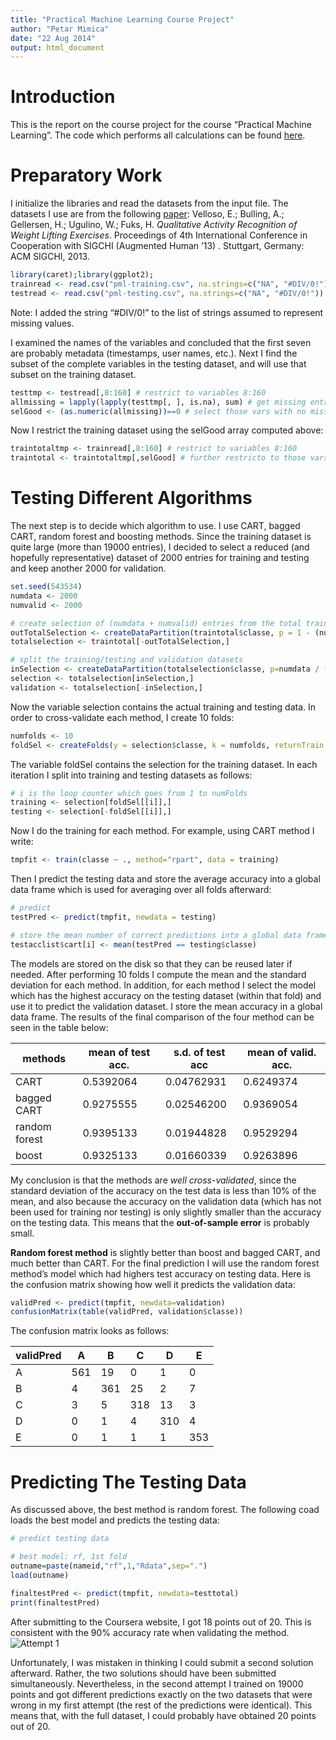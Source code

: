 ```yaml
---
title: "Practical Machine Learning Course Project"
author: "Petar Mimica"
date: "22 Aug 2014"
output: html_document
---
```


# Introduction

This is the report on the course project for the course "Practical Machine Learning". The code which performs all calculations can be found [here][project.R].

# Preparatory Work

I initialize the libraries and read the datasets from the input file. The datasets I use are from the following [paper][vellosoetal]: Velloso, E.; Bulling, A.; Gellersen, H.; Ugulino, W.; Fuks, H. *Qualitative Activity Recognition of Weight Lifting Exercises*. Proceedings of 4th International Conference in Cooperation with SIGCHI (Augmented Human '13) . Stuttgart, Germany: ACM SIGCHI, 2013.

```r
library(caret);library(ggplot2);
trainread <- read.csv("pml-training.csv", na.strings=c("NA", "#DIV/0!"))
testread <- read.csv("pml-testing.csv", na.strings=c("NA", "#DIV/0!"))
```
Note: I added the string "#DIV/0!" to the list of strings assumed to represent missing values.

I examined the names of the variables and concluded that the first seven are probably metadata (timestamps, user names, etc.). Next I find the subset of the complete variables in the testing dataset, and will use that subset on the training dataset.
```r
testtmp <- testread[,8:160] # restrict to variables 8:160
allmissing = lapply(lapply(testtmp[, ], is.na), sum) # get missing entries for all vars
selGood <- (as.numeric(allmissing))==0 # select those vars with no missing entries whatsoever
```
Now I restrict the training dataset using the selGood array computed above:
```r
traintotaltmp <- trainread[,8:160] # restrict to variables 8:160 
traintotal <- traintotaltmp[,selGood] # further restricto to those vars not missing in testing dataset
```

# Testing Different Algorithms

The next step is to decide which algorithm to use. I use CART, bagged CART, random forest and boosting methods. Since the training dataset is quite large (more than 19000 entries), I decided to select a reduced (and hopefully representative) dataset of 2000 entries for training and testing and keep another 2000 for validation.
```r
set.seed(543534)
numdata <- 2000
numvalid <- 2000

# create selection of (numdata + numvalid) entries from the total training data
outTotalSelection <- createDataPartition(traintotal$classe, p = 1 - (numdata+numvalid)/nrow(traintotal), list=FALSE)
totalselection <- traintotal[-outTotalSelection,]

# split the training/testing and validation datasets
inSelection <- createDataPartition(totalselection$classe, p=numdata / (numdata + numvalid), list=FALSE)
selection <- totalselection[inSelection,]
validation <- totalselection[-inSelection,]
```
Now the variable selection contains the actual training and testing data. In order to cross-validate each method, I create 10 folds:
```r
numfolds <- 10
foldSel <- createFolds(y = selection$classe, k = numfolds, returnTrain = TRUE)
```
The variable foldSel contains the selection for the training dataset. In each iteration I split into training and testing datasets as follows:
```r
# i is the loop counter which goes from 1 to numFolds
training <- selection[foldSel[[i]],]
testing <- selection[-foldSel[[i]],]
```
Now I do the training for each method. For example, using CART method I write:
```r
tmpfit <- train(classe ~ ., method="rpart", data = training)
```
Then I predict the testing data and store the average accuracy into a global data frame which is used for averaging over all folds afterward:
```r
# predict
testPred <- predict(tmpfit, newdata = testing)    

# store the mean number of correct predictions into a global data frame
testacclist$cart[i] <- mean(testPred == testing$classe)
```
The models are stored on the disk so that they can be reused later if needed. After performing 10 folds I compute the mean and the standard deviation for each method. In addition, for each method I select the model which has the highest accuracy on the testing dataset (within that fold) and use it to predict the validation dataset. I store the mean accuracy in a global data frame. The results of the final comparison of the four method can be seen in the table below:

methods | mean of test acc. |  s.d. of test acc | mean of valid. acc.
------|------------|------------|-----------
CART | 0.5392064 |0.04762931   |0.6249374
bagged CART | 0.9275555 |0.02546200   |0.9369054
random forest | 0.9395133 |0.01944828   |0.9529294
boost | 0.9325133 |0.01660339   |0.9263896

My conclusion is that the methods are *well cross-validated*, since the standard deviation of the accuracy on the test data is less than 10% of the mean, and also because the accuracy on the validation data (which has not been used for training nor testing) is only slightly smaller than the accuracy on the testing data. This means that the **out-of-sample error** is probably small. 

**Random forest method** is slightly better than boost and bagged CART, and much better than CART. For the final prediction I will use the random forest method's model which had highers test accuracy on testing data. Here is the confusion matrix showing how well it predicts the validation data:
```r
validPred <- predict(tmpfit, newdata=validation) 
confusionMatrix(table(validPred, validation$classe))
```
The confusion matrix looks as follows:  

validPred | A | B | C | D | E
------|------------|------------|-----------|--------|-------
A | 561  | 19 |  0 |  1 |  0
B  | 4 | 361 | 25 |  2 |  7
C  | 3 |  5 | 318 | 13 |  3
D  | 0  | 1  | 4 | 310 |  4  
E  | 0   | 1  | 1 |  1 | 353 

# Predicting The Testing Data

As discussed above, the best method is random forest. The following coad loads the best model and predicts the testing data:
```r
# predict testing data

# best model: rf, 1st fold
outname=paste(nameid,"rf",1,"Rdata",sep=".")
load(outname)

finaltestPred <- predict(tmpfit, newdata=testtotal)
print(finaltestPred)
```

After submitting to the Coursera website, I got 18 points out of 20. This is consistent with the 90% accuracy rate when validating the method.
![Attempt 1][attempt1]

Unfortunately, I was mistaken in thinking I could submit a second solution afterward. Rather, the two solutions should have been submitted simultaneously. Nevertheless, in the second attempt I trained on 19000 points and got different predictions exactly on the two datasets that were wrong in my first attempt (the rest of the predictions were identical). This means that, with the full dataset, I could probably have obtained 20 points out of 20.

[vellosoetal]: http://groupware.les.inf.puc-rio.br/har
[project.R]: http://petarmimica.github.io/pml/project.R "project.R"
[attempt1]: http://petarmimica.github.io/pml/attempt1.png "attempt1.png"